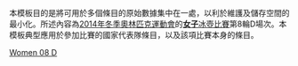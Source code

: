 <noinclude>
本模板目的是將可用於多個條目的原始數據集中在一處，以利於維護及儲存空間的最小化。所述內容為[[2014年冬季奧林匹克運動會]]的[[2014年冬季奧林匹克運動會女子冰壺比賽|'''女子'''冰壺比賽]]第8輪D場次。本模板典型應用於參加比賽的國家代表隊條目，以及該項比賽本身的條目。
</noinclude>{{Curlingbox
| sheet = D {{v|2014 Winter Olympics women's curling draw 8 sheet D}}
| team1 = {{flagIOC|GBR|2014年冬季}}（[[Eve Muirhead|Muirhead]]）
|0|3|0|1|1|0|2|0|0|3| |10
| team2 = {{flagIOC|KOR|2014年冬季}}（[[金智善]]）{{X}}
|2|0|0|0|0|2|0|2|2|0| |8
}}<noinclude>
{{2014 Winter Olympics curling convenience template navbox}}
[[Category:2014年冬季奧林匹克運動會冰壺比賽模板|Women 08 D]]
</noinclude>